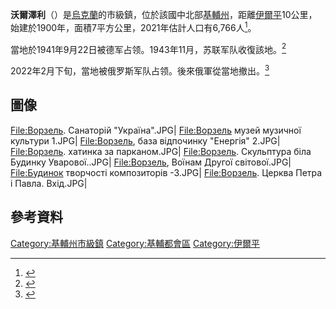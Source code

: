 {{Infobox settlement
|official_name = 沃爾澤利
|native_name = Ворзель 
|settlement_type = 市級鎮
|nickname =
|image_skyline = 
|imagesize = 250px
|image_caption = 
|image_flag = Vorzel prapor.png 
|image_seal = Vorzel gerb.png
|motto = 
|image_map = 
|mapsize = 250px 
|subdivision_type = 國家
|subdivision_name = 烏克蘭
|subdivision_type1 = 州份
|subdivision_name1 = [[基辅州|基辅州]]
|population_total = 6766
|population_as_of = 2021
|established_date = 1938年
|established_title = 成立
|code =
|coordinates = {{coord|50|33|N|30|9|E|region:UA_type:city|display=inline,title}}
|postal_code_type = 郵政編碼
|postal_code = 08296
|area_code = +380 4597
|website = http://vorzel.kiev.ua
}}

'''沃爾澤利'''（{{lang-uk|Ворзель}}）是[[烏克蘭|烏克蘭]]的市級鎮，位於該國中北部[[基輔州|基輔州]]，距離[[伊爾平|伊爾平]]10公里，始建於1900年，面積7平方公里，2021年估計人口有6,766人<ref name="ua2021estimate">{{cite web|url=http://database.ukrcensus.gov.ua/PXWEB2007/ukr/publ_new1/2021/zb_chuselnist%202021.pdf|title=Чисельність наявного населення України (Actual population of Ukraine)|publisher=State Statistics Service of Ukraine|language=uk|access-date=2021-07-11}}</ref>。

當地於1941年9月22日被德军占领。1943年11月，苏联军队收復該地。<ref>{{Cite web |last=uvarovsky |date=2013-11-12 |title=У Ворзелі вперше відсвяткували День визволення селища від німецько-фашистських окупантів |url=https://uvarovsky.wordpress.com/2013/11/12/%d1%83-%d0%b2%d0%be%d1%80%d0%b7%d0%b5%d0%bb%d1%96-%d0%b2%d0%bf%d0%b5%d1%80%d1%88%d0%b5-%d0%b2%d1%96%d0%b4%d1%81%d0%b2%d1%8f%d1%82%d0%ba%d1%83%d0%b2%d0%b0%d0%bb%d0%b8-%d0%b4%d0%b5%d0%bd%d1%8c-%d0%b2/ |access-date=2022-03-12 |website=Ворзельський музей історії та культури «Уваровський дім» |language=uk}}</ref>

2022年2月下旬，當地被俄罗斯军队占领。後來俄軍從當地撤出。<ref>{{Cite web |title=Russia shelled Vorzel, the orphanage with 50 children bombed |url= https://www.pravda.com.ua/eng/news/2022/02/25/7325760/ |access-date=2022-03-12 |website=Ukrayinska Pravda |language=en}}</ref>
== 圖像 ==
<gallery>
File:Ворзель. Санаторій "Україна".JPG|
File:Ворзель музей музичної культури 1.JPG|
File:Ворзель, база відпочинку "Енергія" 2.JPG|
File:Ворзель. хатинка за парканом.JPG|
File:Ворзель. Скульптура біла Будинку Уварової..JPG|
File:Ворзель, Воїнам Другої світової.JPG|
File:Будинок творчості композиторів -3.JPG|
File:Ворзель. Церква Петра і Павла. Вхід.JPG|
</gallery>

==參考資料==
{{Reflist}}

{{Authority control}}

{{DEFAULTSORT:Vorzel}}
[[Category:基輔州市級鎮|Category:基輔州市級鎮]]
[[Category:基輔都會區|Category:基輔都會區]]
[[Category:伊爾平|Category:伊爾平]]

{{Kyiv-geo-stub}}